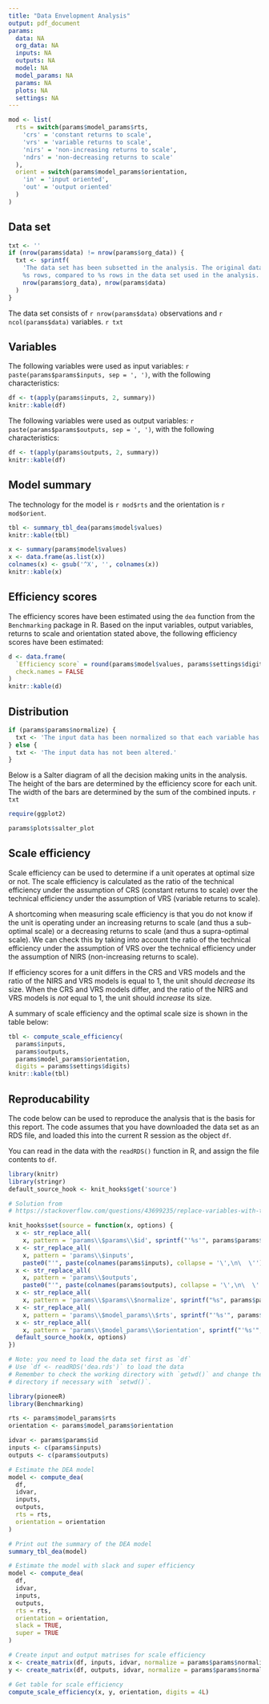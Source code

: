 ```yaml
---
title: "Data Envelopment Analysis"
output: pdf_document
params:
  data: NA
  org_data: NA
  inputs: NA
  outputs: NA
  model: NA
  model_params: NA
  params: NA
  plots: NA
  settings: NA
---
```


```r
mod <- list(
  rts = switch(params$model_params$rts,
    'crs' = 'constant returns to scale',
    'vrs' = 'variable returns to scale',
    'nirs' = 'non-increasing returns to scale',
    'ndrs' = 'non-decreasing returns to scale'
  ),
  orient = switch(params$model_params$orientation,
    'in' = 'input oriented',
    'out' = 'output oriented'
  )
)
```

## Data set

```r
txt <- ''
if (nrow(params$data) != nrow(params$org_data)) {
  txt <- sprintf(
    'The data set has been subsetted in the analysis. The original dataset included
    %s rows, compared to %s rows in the data set used in the analysis.',
    nrow(params$org_data), nrow(params$data)
  )
}
```

The data set consists of `r nrow(params$data)` observations and `r ncol(params$data)` variables. `r txt`

## Variables

The following variables were used as input variables: `r paste(params$params$inputs, sep = ', ')`, with the following characteristics:

```r
df <- t(apply(params$inputs, 2, summary))
knitr::kable(df)
```

The following variables were used as output variables: `r paste(params$params$outputs, sep = ', ')`, with the following characteristics:

```r
df <- t(apply(params$outputs, 2, summary))
knitr::kable(df)
```

## Model summary

The technology for the model is `r mod$rts` and the orientation is `r mod$orient`.

```r
tbl <- summary_tbl_dea(params$model$values)
knitr::kable(tbl)
```

```r
x <- summary(params$model$values)
x <- data.frame(as.list(x))
colnames(x) <- gsub('^X', '', colnames(x))
knitr::kable(x)
```

## Efficiency scores

The efficiency scores have been estimated using the `dea` function from the `Benchmarking` package in R. Based on the input variables, output variables, returns to scale and orientation stated above, the following efficiency scores have been estimated:

```r
d <- data.frame(
  `Efficiency score` = round(params$model$values, params$settings$digits),
  check.names = FALSE
)
knitr::kable(d)
```

## Distribution

```r
if (params$params$normalize) {
  txt <- 'The input data has been normalized so that each variable has a mean of 1.'
} else {
  txt <- 'The input data has not been altered.'
}
```

Below is a Salter diagram of all the decision making units in the analysis. The height of the bars are determined by the efficiency score for each unit. The width of the bars are determined by the sum of the combined inputs. `r txt`

```r
require(ggplot2)

params$plots$salter_plot
```

## Scale efficiency

Scale efficiency can be used to determine if a unit operates at optimal size or not. The scale efficiency is calculated as the ratio of the technical efficiency under the assumption of CRS (constant returns to scale) over the technical efficiency under the assumption of VRS (variable returns to scale).

A shortcoming when measuring scale efficiency is that you do not know if the unit is operating under an increasing returns to scale (and thus a sub-optimal scale) or a decreasing returns to scale (and thus a supra-optimal scale). We can check this by taking into account the ratio of the technical efficiency under the assumption of VRS over the technical efficiency under the assumption of NIRS (non-increasing returns to scale).

If efficiency scores for a unit differs in the CRS and VRS models and the ratio of the NIRS and VRS models is equal to 1, the unit should *decrease* its size. When the CRS and VRS models differ, and the ratio of the NIRS and VRS models is *not*  equal to 1, the unit should *increase* its size.

A summary of scale efficiency and the optimal scale size is shown in the table below:

```r
tbl <- compute_scale_efficiency(
  params$inputs,
  params$outputs,
  params$model_params$orientation,
  digits = params$settings$digits)
knitr::kable(tbl)
```

## Reproducability

The code below can be used to reproduce the analysis that is the basis for this report. The code assumes that you have downloaded the data set as an RDS file, and loaded this into the current R session as the object `df`.

You can read in the data with the `readRDS()` function in R, and assign the file contents to `df`.

```r
library(knitr)
library(stringr)
default_source_hook <- knit_hooks$get('source')

# Solution from
# https://stackoverflow.com/questions/43699235/replace-variables-with-their-corresponding-values-in-source-code-chunk

knit_hooks$set(source = function(x, options) {
  x <- str_replace_all(
    x, pattern = 'params\\$params\\$id', sprintf("'%s'", params$params$id))
  x <- str_replace_all(
    x, pattern = 'params\\$inputs',
    paste0("'", paste(colnames(params$inputs), collapse = '\',\n\  \''), "'"))
  x <- str_replace_all(
    x, pattern = 'params\\$outputs',
    paste0("'", paste(colnames(params$outputs), collapse = '\',\n\  \''), "'"))
  x <- str_replace_all(
    x, pattern = 'params\\$params\\$normalize', sprintf("%s", params$params$normalize))
  x <- str_replace_all(
    x, pattern = 'params\\$model_params\\$rts', sprintf("'%s'", params$model_params$rts))
  x <- str_replace_all(
    x, pattern = 'params\\$model_params\\$orientation', sprintf("'%s'", params$model_params$orientation))
  default_source_hook(x, options)
})
```

```r
# Note: you need to load the data set first as `df`
# Use `df <- readRDS('dea.rds')` to load the data
# Remember to check the working directory with `getwd()` and change the working
# directory if necessary with `setwd()`.

library(pioneeR)
library(Benchmarking)

rts <- params$model_params$rts
orientation <- params$model_params$orientation

idvar <- params$params$id
inputs <- c(params$inputs)
outputs <- c(params$outputs)

# Estimate the DEA model
model <- compute_dea(
  df,
  idvar,
  inputs,
  outputs,
  rts = rts,
  orientation = orientation
)

# Print out the summary of the DEA model
summary_tbl_dea(model)

# Estimate the model with slack and super efficiency
model <- compute_dea(
  df,
  idvar,
  inputs,
  outputs,
  rts = rts,
  orientation = orientation,
  slack = TRUE,
  super = TRUE
)

# Create input and output matrises for scale efficiency
x <- create_matrix(df, inputs, idvar, normalize = params$params$normalize)
y <- create_matrix(df, outputs, idvar, normalize = params$params$normalize)

# Get table for scale efficiency
compute_scale_efficiency(x, y, orientation, digits = 4L)
```
